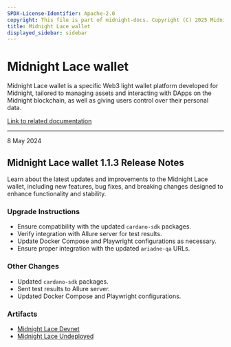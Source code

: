 ```yaml
---
SPDX-License-Identifier: Apache-2.0
copyright: This file is part of midnight-docs. Copyright (C) 2025 Midnight Foundation. Licensed under the Apache License, Version 2.0 (the "License"); You may not use this file except in compliance with the License. You may obtain a copy of the License at http://www.apache.org/licenses/LICENSE-2.0 Unless required by applicable law or agreed to in writing, software distributed under the License is distributed on an "AS IS" BASIS, WITHOUT WARRANTIES OR CONDITIONS OF ANY KIND, either express or implied. See the License for the specific language governing permissions and limitations under the License.
title: Midnight Lace wallet
displayed_sidebar: sidebar
---
```


# Midnight Lace wallet

Midnight Lace wallet is a specific Web3 light wallet platform developed for Midnight, tailored to managing assets and interacting with DApps on the Midnight blockchain, as well as giving users control over their personal data.

[Link to related documentation](https://www.lace.io/)

---

<div 
  style={{
    marginTop: '0',
    fontSize: '1rem',
    fontWeight: 'normal',
    marginBottom: '0.5rem'
  }}
>
  8 May 2024
</div>

## Midnight Lace wallet 1.1.3 Release Notes

Learn about the latest updates and improvements to the Midnight Lace wallet, including new features, bug fixes, and breaking changes designed to enhance functionality and stability.

### Upgrade Instructions

- Ensure compatibility with the updated `cardano-sdk` packages.  
- Verify integration with Allure server for test results.  
- Update Docker Compose and Playwright configurations as necessary.  
- Ensure proper integration with the updated `ariadne-qa` URLs.  

### Other Changes

- Updated `cardano-sdk` packages.  
- Sent test results to Allure server.  
- Updated Docker Compose and Playwright configurations.  

### Artifacts

- [Midnight Lace Devnet](https://raw.githubusercontent.com/midnight-ntwrk/releases/gh-pages/artifacts/wallet/midnight-lace-1.1.3/midnight-lace-1.1.3-devnet.zip)
- [Midnight Lace Undeployed](https://raw.githubusercontent.com/midnight-ntwrk/releases/gh-pages/artifacts/wallet/midnight-lace-1.1.3/midnight-lace-1.1.3-undeployed.zip)
